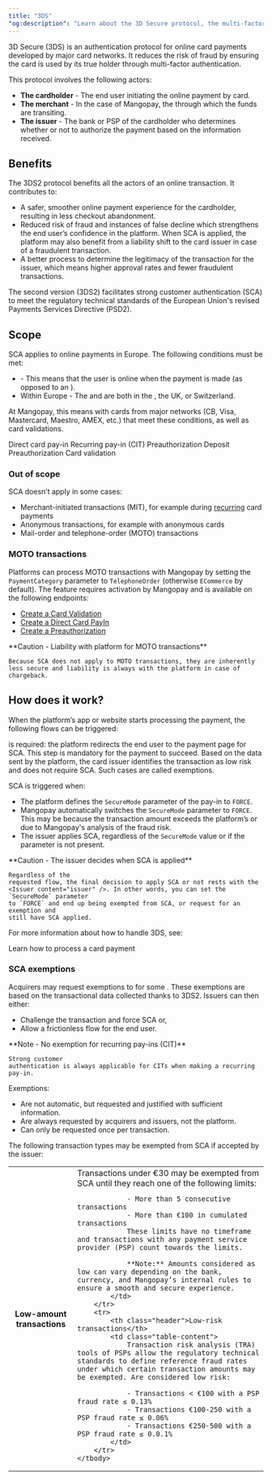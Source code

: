 ```yaml
---
title: "3DS"
"og:description": "Learn about the 3D Secure protocol, the multi-factor authentication for online card payments."
---
```



3D Secure (3DS) is an authentication protocol for online card payments developed by major card networks. It reduces the risk of fraud by ensuring the card is used by its true holder through multi-factor authentication.

This protocol involves the following actors:

-   **The cardholder** - The end user initiating the online payment by card.
-   **The merchant** - In the case of Mangopay, the <Platform content="platform" /> through which the funds are transiting.
-   **The issuer** - The bank or PSP of the cardholder who determines whether or not to authorize the payment based on the information received.

## Benefits

The 3DS2 protocol benefits all the actors of an online transaction. It contributes to:

-   A safer, smoother online payment experience for the cardholder, resulting in less checkout abandonment.
-   Reduced risk of fraud and instances of false decline which strengthens the end user’s confidence in the platform. When SCA is applied, the platform may also benefit from a liability shift to the card issuer in case of a fraudulent transaction.
-   A better process to determine the legitimacy of the transaction for the issuer, which means higher approval rates and fewer fraudulent transactions.

The second version (3DS2) facilitates strong customer authentication (SCA) to meet the regulatory technical standards of the European Union's revised Payments Services Directive (PSD2).

## Scope

SCA applies to online payments in Europe. The following conditions must be met:

-   <Cit content="Customer-initiated transaction (CIT)" /> - This means that the
    user is online when the payment is made (as opposed to an <Mit content="MIT" />
    ).
-   Within Europe - The <Issuer content="issuer" /> and <Acquirer content="acquirer" /> are both in the <Eea content="European Economic Area (EEA)" />, the UK, or Switzerland.

At Mangopay, this means <PayIn content="pay-ins" /> with cards from major networks (CB, Visa, Mastercard, Maestro, AMEX, etc.) that meet these conditions, as well as card validations.

<Card title="Endpoint" href="/api-reference/direct-card-payins/direct-card-payin-object">
    Direct card pay-in
</Card>
<Card title="Endpoint" href="/api-reference/recurring-card-payins/recurring-payin-object">
    Recurring pay-in (CIT)
</Card>
<Card title="Endpoint" href="/api-reference/preauthorizations/preauthorization-object">
    Preauthorization
</Card>
<Card title="Endpoint" href="/api-reference/deposit-preauthorizations/deposit-preauthorization-object">
    Deposit Preauthorization
</Card>
<Card title="Endpoint" href="/api-reference/card-validations/card-validation-object">
    Card validation
</Card>

### Out of scope

SCA doesn’t apply in some cases:

-   Merchant-initiated transactions (MIT), for example during [recurring](/guides/payment-methods/card/recurring) card payments
-   Anonymous transactions, for example with anonymous cards
-   Mail-order and telephone-order (MOTO) transactions

### MOTO transactions

Platforms can process MOTO transactions with Mangopay by setting the `PaymentCategory` parameter to `TelephoneOrder` (otherwise `ECommerce` by default). The feature requires activation by Mangopay and is available on the following endpoints:

-   [Create a Card Validation](/api-reference/card-validations/create-card-validation)
-   [Create a Direct Card PayIn](/api-reference/direct-card-payins/create-direct-card-payin)
-   [Create a Preauthorization](/api-reference/preauthorizations/create-preauthorization)

<Warning>
    **Caution - Liability with platform for MOTO transactions** 
    
    Because SCA does not apply to MOTO transactions, they are inherently less secure and liability is always with the platform in case of chargeback.
</Warning>

## How does it work?

When the platform’s app or website starts processing the payment, the following flows can be triggered:

<CardGroup cols={2}>
    <Card title="Challenge flow">
        <Sca content="SCA" /> is required: the platform redirects the end user
        to the payment page for SCA. This step is mandatory for the payment to
        succeed.
    </Card>
    <Card title="Frictionless flow">
        Based on the data sent by the platform, the card issuer identifies the
        transaction as low risk and does not require SCA. Such cases are called
        exemptions.
    </Card>
</CardGroup>

SCA is triggered when:

-   The platform defines the `SecureMode` parameter of the pay-in to `FORCE`.
-   Mangopay automatically switches the `SecureMode` parameter to `FORCE`. This may be because the transaction amount exceeds the platform’s <Mfa content="Maximum Frictionless Amount" /> or due to Mangopay's analysis of the fraud risk.
-   The issuer applies SCA, regardless of the `SecureMode` value or if the parameter is not present.

<Warning>
    **Caution - The issuer decides when SCA is applied** 
    
    Regardless of the
    requested flow, the final decision to apply SCA or not rests with the
    <Issuer content="issuer" />. In other words, you can set the `SecureMode` parameter
    to `FORCE` and end up being exempted from SCA, or request for an exemption and
    still have SCA applied.
</Warning>

For more information about how to handle 3DS, see:

<Card title="How to" href="/guides/payment-methods/card/direct/how-to">
    Learn how to process a card payment
</Card>

### SCA exemptions

Acquirers may request exemptions to <Sca content="SCA" /> for some <Cit content="customer-initiated transactions" />. These exemptions are based on the transactional data collected thanks to 3DS2. Issuers can then either:

-   Challenge the transaction and force SCA or,
-   Allow a frictionless flow for the end user.

<Note>
    **Note - No exemption for recurring pay-ins (CIT)** 
    
    Strong customer
    authentication is always applicable for CITs when making a recurring pay-in.
</Note>

Exemptions:

-   Are not automatic, but requested and justified with sufficient information.
-   Are always requested by acquirers and issuers, not the platform.
-   Can only be requested once per transaction.

The following transaction types may be exempted from SCA if accepted by the issuer:

<table>
    <tbody>
        <tr>
            <th class="header">Low-amount transactions</th>
            <td class="table-content">
                Transactions under €30 may be exempted from SCA until they reach one of the following limits:

                - More than 5 consecutive transactions
                - More than €100 in cumulated transactions
                These limits have no timeframe and transactions with any payment service provider (PSP) count towards the limits.

                **Note:** Amounts considered as low can vary depending on the bank, currency, and Mangopay’s internal rules to ensure a smooth and secure experience.
            </td>
        </tr>
        <tr>
            <th class="header">Low-risk transactions</th>
            <td class="table-content">
                Transaction risk analysis (TRA) tools of PSPs allow the regulatory technical standards to define reference fraud rates under which certain transaction amounts may be exempted. Are considered low risk:

                - Transactions < €100 with a PSP fraud rate ≤ 0.13%
                - Transactions €100-250 with a PSP fraud rate ≤ 0.06%
                - Transactions €250-500 with a PSP fraud rate ≤ 0.0.1%
            </td>
        </tr>
    </tbody>
</table>

